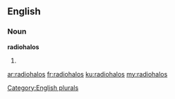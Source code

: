==English==

===Noun===
'''radiohalos'''

# {{plural of|radiohalo}}

[[Category:English plurals]]

[[ar:radiohalos]]
[[fr:radiohalos]]
[[ku:radiohalos]]
[[my:radiohalos]]
